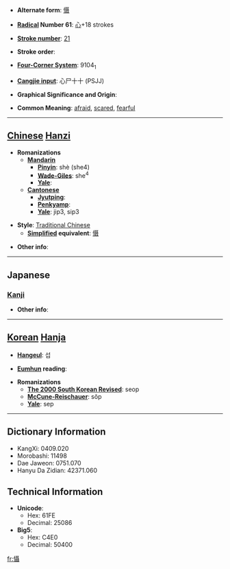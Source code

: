 * '''Alternate form''': [[慑]]

* '''[[Wiktionary:Chinese radical index| Radical]] Number 61''': [[Wiktionary:Chinese radical index 心|心]]+18 strokes

* '''[[Wiktionary:Chinese total strokes index|Stroke number]]''': [[Wiktionary:Chinese total strokes index 21|21]]

* '''Stroke order''': 

* '''[[Wiktionary:Chinese four corner index|Four-Corner System]]''': 9104<sub>1</sub>

* '''[[Wiktionary:Chinese Cangjie index|Cangjie input]]''': 心尸十十 (PSJJ)

* '''Graphical Significance and Origin''': 

* '''Common Meaning''': [[afraid]], [[scared]], [[fearful]]

----

== [[Chinese]] [[Hanzi]] ==

* '''Romanizations'''
** '''[[Mandarin]]'''
*** '''[[Pinyin]]''': shè (she4)
*** '''[[Wade-Giles]]''': she<sup>4</sup>
*** '''[[Yale]]''': 
** '''[[Cantonese]]'''
*** '''[[Jyutping]]''':
*** '''[[Penkyamp]]''': 
*** '''[[Yale]]''': jip3, sip3

* '''Style''': [[Traditional Chinese]] 
** '''[[Simplified Chinese|Simplified]] equivalent''': [[慑]]

* '''Other info''': 

----

==Japanese==
===[[Kanji]]===
{{kanji|on readings=[[しょう]] (shō)|kun readings=[[おそれる]] (osoreru)}}

* '''Other info''':  

----

== [[Korean]] [[Hanja]] ==

* '''[[Hangeul]]''': 섭

* '''[[Eumhun]] reading''': 

* '''Romanizations'''
** '''[[The 2000 South Korean Revised Romanization|The 2000 South Korean Revised]]''': seop
** '''[[McCune-Reischauer]]''': sŏp
** '''[[Yale]]''': sep

----

== Dictionary Information ==

* KangXi: 0409.020
* Morobashi: 11498
* Dae Jaweon: 0751.070
* Hanyu Da Zidian: 42371.060

== Technical Information ==

* '''Unicode''':
** Hex: 61FE
** Decimal: 25086
* '''Big5''':
** Hex: C4E0
** Decimal: 50400

[[fr:懾]]